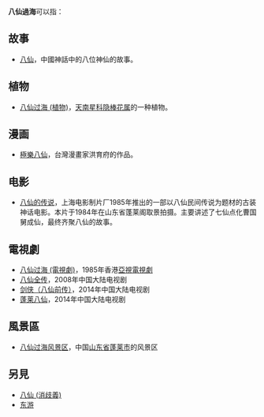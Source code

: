 '''八仙過海'''可以指：
== 故事 ==
*[[八仙|八仙]]，中國神話中的八位神仙的故事。

== 植物 ==
*[[八仙过海_(植物)|八仙过海 (植物)]]，[[天南星科|天南星科]][[隐棒花属|隐棒花属]]的一种植物。

== 漫画 ==
*[[極樂八仙|極樂八仙]]，台灣漫畫家洪育府的作品。

== 电影 ==
*[[八仙的传说|八仙的传说]]，上海电影制片厂1985年推出的一部以八仙民间传说为题材的古装神话电影。本片于1984年在山东省蓬莱阁取景拍摄。主要讲述了七仙点化曹国舅成仙，最终齐聚八仙的故事。

== 電視劇 ==
*[[八仙过海_(電視劇)|八仙过海 (電視劇)]]，1985年香港[[亞視|亞視]][[電視劇|電視劇]]
*[[八仙全传|八仙全传]]，2008年中国大陆电视剧
*[[剑侠|剑侠（八仙前传）]]，2014年中国大陆电视剧
*[[蓬莱八仙|蓬莱八仙]]，2014年中国大陆电视剧

== 風景區 ==
*[[八仙过海风景区|八仙过海风景区]]，中国[[山东省|山东省]][[蓬莱市|蓬莱市]]的风景区

==另見==
* [[八仙_(消歧義)|八仙 (消歧義)]]
* [[东游|东游]]
{{消歧義|Cat=四字消歧义}}